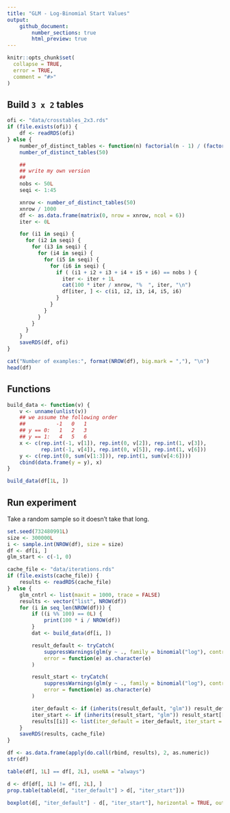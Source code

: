```yaml
---
title: "GLM - Log-Binomial Start Values"
output:
    github_document:
        number_sections: true
        html_preview: true
---
```


```r
knitr::opts_chunk$set(
  collapse = TRUE,
  error = TRUE,
  comment = "#>"
)
```

## Build `3 x 2` tables

```r
ofi <- "data/crosstables_2x3.rds"
if (file.exists(ofi)) {
    df <- readRDS(ofi)
} else {
    number_of_distinct_tables <- function(n) factorial(n - 1) / (factorial(6 - 1) * factorial(n - 6))
    number_of_distinct_tables(50)

    ##
    ## write my own version
    ##
    nobs <- 50L
    seqi <- 1:45

    xnrow <- number_of_distinct_tables(50)
    xnrow / 1000
    df <- as.data.frame(matrix(0, nrow = xnrow, ncol = 6))
    iter <- 0L

    for (i1 in seqi) {
      for (i2 in seqi) {
        for (i3 in seqi) {
          for (i4 in seqi) {
            for (i5 in seqi) {
              for (i6 in seqi) {
                if ( (i1 + i2 + i3 + i4 + i5 + i6) == nobs ) {
                  iter <- iter + 1L
                  cat(100 * iter / xnrow, "%  ", iter, "\n")
                  df[iter, ] <- c(i1, i2, i3, i4, i5, i6)
                }
              }
            }
          }
        }
      }
    }
    saveRDS(df, ofi)
}

cat("Number of examples:", format(NROW(df), big.mark = ","), "\n")
head(df)
```

## Functions
```r
build_data <- function(v) {
    v <- unname(unlist(v))
    ## we assume the following order
    ##          -1   0   1
    ## y == 0:   1   2   3
    ## y == 1:   4   5   6
    x <- c(rep.int(-1, v[1]), rep.int(0, v[2]), rep.int(1, v[3]),
           rep.int(-1, v[4]), rep.int(0, v[5]), rep.int(1, v[6]))
    y <- c(rep.int(0, sum(v[1:3])), rep.int(1, sum(v[4:6])))
    cbind(data.frame(y = y), x)
}

build_data(df[1L, ])
```

## Run experiment
Take a random sample so it doesn't take that long.
```r
set.seed(732480991L)
size <- 300000L
i <- sample.int(NROW(df), size = size)
df <- df[i, ]
glm_start <- c(-1, 0)

cache_file <- "data/iterations.rds"
if (file.exists(cache_file)) {
    results <- readRDS(cache_file)
} else {
    glm_cntrl <- list(maxit = 1000, trace = FALSE)
    results <- vector("list", NROW(df))
    for (i in seq_len(NROW(df))) {
        if ((i %% 100) == 0L) {
            print(100 * i / NROW(df))
        }
        dat <- build_data(df[i, ])

        result_default <- tryCatch(
            suppressWarnings(glm(y ~ ., family = binomial("log"), control = glm_cntrl, data = dat)),
            error = function(e) as.character(e)
        )

        result_start <- tryCatch(
            suppressWarnings(glm(y ~ ., family = binomial("log"), control = glm_cntrl, data = dat, start = glm_start)),
            error = function(e) as.character(e)
        )

        iter_default <- if (inherits(result_default, "glm")) result_default[["iter"]] else NA_integer_
        iter_start <- if (inherits(result_start, "glm")) result_start[["iter"]] else NA_integer_
        results[[i]] <- list(iter_default = iter_default, iter_start = iter_start)
    }
    saveRDS(results, cache_file)
}
```


```r
df <- as.data.frame(apply(do.call(rbind, results), 2, as.numeric))
str(df)
```

```r
table(df[, 1L] == df[, 2L], useNA = "always")
```

```r
d <- df[df[, 1L] != df[, 2L], ]
prop.table(table(d[, "iter_default"] > d[, "iter_start"]))
```

```r
boxplot(d[, "iter_default"] - d[, "iter_start"], horizontal = TRUE, outline = FALSE)
```



